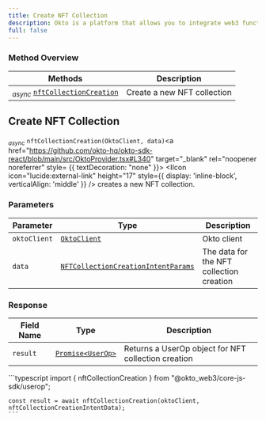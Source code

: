 ```yaml
---
title: Create NFT Collection
description: Okto is a platform that allows you to integrate web3 functionality into your app without building things from scratch.
full: false
---
```




### Method Overview

| Methods                                                                         | Description                          |                 
|---------------------------------------------------------------------------------|--------------------------------------|
| <sub><i>async</i></sub> [`nftCollectionCreation`](#create-collection) | Create a new NFT collection |

<div className="method-box">

## Create NFT Collection

<sub><i>async</i></sub> `nftCollectionCreation(OktoClient, data)`<a href="https://github.com/okto-hq/okto-sdk-react/blob/main/src/OktoProvider.tsx#L340" target="_blank" rel="noopener noreferrer" style= {{ textDecoration: "none" }}> <IIcon icon="lucide:external-link" height="17" style={{ display: 'inline-block', verticalAlign: 'middle' }} /></a> creates a new NFT collection.

### Parameters

| Parameter   | Type                        | Description                            | 
|-------------|-----------------------------|----------------------------------------|
| `oktoClient` | [`OktoClient`](/docs/typescript-sdk/technical-reference#models) | Okto client |
| `data` | [`NFTCollectionCreationIntentParams`](/docs/typescript-sdk/technical-reference#models) | The data for the NFT collection creation |

### Response

<Callout title="Success Response">

| Field Name | Type                  | Description                                   | 
|------------|-----------------------|-----------------------------------------------|
| `result`   | [`Promise<UserOp>`](/docs/typescript-sdk/technical-reference#models) | Returns a UserOp object for NFT collection creation | 

</Callout>


<Accordions>
<Accordion title="Example">
<Tabs items={['Typescript']}>
  <Tab value="Typescript">
    ```typescript
    import { nftCollectionCreation } from "@okto_web3/core-js-sdk/userop";

    const result = await nftCollectionCreation(oktoClient, nftCollectionCreationIntentData);
    ```
  </Tab>
</Tabs>
</Accordion>
</Accordions>

</div>
